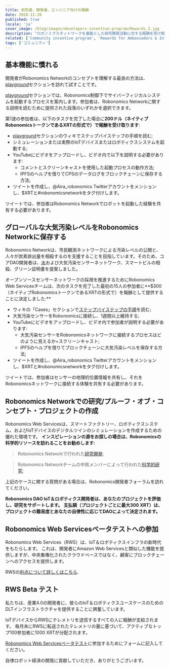 ```yaml
---
title: 研究者、開発者、エンジニア向けの報酬
date: 2020-11-20
published: true
locale: 'ja'
cover_image: /blog/images/developers-incentive-program/Rewards_2.jpg
description: "ロボノミクスネットワークを基盤とした研究開発活動に対する報酬を受け取るために、開発者、エンジニア、研究者がロボティクス業界の中核的な推進力として報酬を受け取ります。コアRobonomics DAO開発者は、コミュニティを奨励するために5000 XRTを割り当てました。"
related: ['Community incentive program', 'Rewards for Ambassadors & Influencers']
tags: ['コミュニティ']
---
```


## 基本機能に慣れる

開発者がRobonomics Networkのコンセプトを理解する最良の方法は、[playground](https://wiki.robonomics.network/docs/create-account-in-dapp/)セクションを訪れて試すことです。

[playground](https://wiki.robonomics.network/docs/create-account-in-dapp/)セクションでは、Robonomics制御下でサイバーフィジカルシステムを起動するプロセスを案内します。参加者は、Robonomics Networkに関する説明を読むために提供された段落のいずれかを選択できます。

第1波の参加者は、以下のタスクを完了した場合に**200ドル（ネイティブRobonomicsトークンであるXRTの形式で）で報酬を受け取ります**:

* [playground](https://wiki.robonomics.network/docs/create-account-in-dapp/)セクションのウィキでステップバイステップの手順を読む;
* シミュレーションまたは実際のIoTデバイスまたはロボティクスシステムを起動する;
* YouTubeにビデオをアップロードし、ビデオ内で以下を説明する必要があります:
    * コメントとスクリーンキャストを使用した起動プロセスの動作方法;
    * IPFSのヘルプを借りてCPSのデータログをブロックチェーンに保存する方法;
* ツイートを作成し、@Aira_robonomics Twitterアカウントをメンションし、$XRTと#robonomicsnetworkをタグ付けします。

ツイートでは、参加者はRobonomics Networkでロボットを起動した経験を共有する必要があります。

## グローバルな大気汚染レベルをRobonomics Networkに保存する

Robonomics Networkは、市民観測ネットワークによる汚染レベルの公開と、人々が炭素排出量を相殺するのを支援することを目指しています。そのため、コアDAO開発者は、[水](https://www.frontiersin.org/articles/10.3389/frobt.2020.00070/full)および大気汚染センサーネットワーク、スマートビルの相殺、グリーン証明書を提案しました。

オープンソースセンサーネットワークの採用を推進するためにRobonomics Web Servicesチームは、次のタスクを完了した最初の15人の参加者に**$300（ネイティブRobonomicsトークンであるXRTの形式で）を報酬として提供することに決定しました:**

* ウィキの「Cases」セクションで[ステップバイステップの手順](https://wiki.robonomics.network/docs/connect-sensor-to-robonomics/)を読む;
* 大気汚染センサーをRobonomicsに接続し、1週間以上維持する;
* YouTubeにビデオをアップロードし、ビデオ内で参加者が説明する必要があります:
   * 大気汚染センサーをRobonomicsネットワークに接続するプロセスはどのように見えるか+スクリーンキャスト;
   * IPFSのヘルプを借りてブロックチェーンに大気汚染レベルを保存する方法;
* ツイートを作成し、@Aira_robonomics Twitterアカウントをメンションし、$XRTと#robonomicsnetworkをタグ付けします。

ツイートでは、参加者はセンサーの地理的位置情報を共有し、それをRobonomicsネットワークに接続する体験を共有する必要があります。

## Robonomics Networkでの研究/プルーフ・オブ・コンセプト・プロジェクトの作成

Robonomics Web Servicesは、スマートファクトリー、ロボティクスシステム、およびIoTデバイスのデジタルツインのシミュレーションを作成するための優れた環境です。
**インスピレーションの源をお探しの場合は、Robonomicsの科学的リソースを訪れることをお勧めします:**

> Robonomics Networkで行われた[研究開発](https://wiki.robonomics.network/docs/r-and-d-based-on-robonomics-network/);

> Robonomics Networkチームの中核メンバーによって行われた[科学的研究](https://robonomics.network/community#science);

上記のケースに関する質問がある場合は、Robonomics開発者フォーラムを訪れてください。

**Robonomics DAO IoT＆ロボティクス開発者は、あなたのプロジェクトを評価し、研究をサポートします。**
**支払額（プロジェクトごとに最大300 XRT）は、プロジェクトの難易度とあなたの自律性に応じてDAOによって決定されます。**

## Robonomics Web Servicesベータテストへの参加

Robonomics Web Services（RWS）は、IoT＆ロボティクスインフラの新時代をもたらします。
これは、開発者にAmazon Web Servicesと類似した機能を提供しますが、中央集権化されたクラウドベースではなく、顧客にブロックチェーンへのアクセスを提供します。

RWSの[利点について詳しくはこちら](https://blog.aira.life/robonomics-web-services-and-rws-token-intro-d730ab50ad42?source=collection_home---4------2-----------------------).

## RWS Beta テスト

私たちは、産業4.0の開発者に、彼らのIoT＆ロボティクスユースケースのためのDLTインフラストラクチャを提供することに興奮しています。

IoTデバイスからRWSにテレメトリを送信するすべての人に報酬が支給されます。
毎月末にRWSに転送されたテレメトリの量に基づいて、アクティブなトップ100参加者に1000 XRTが分配されます。

[Robonomics Web Servicesベータテスト](https://share.hsforms.com/1rlIfFL6ZSriaOjtf4NAGPw535vx)に参加するためにフォームに記入してください。

自律ロボット経済の開発に貢献していただき、ありがとうございます。